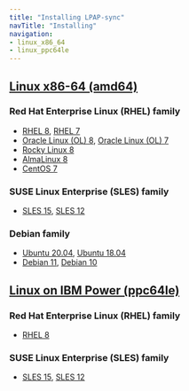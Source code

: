 ```yaml
---
title: "Installing LPAP-sync"
navTitle: "Installing"
navigation:
- linux_x86_64
- linux_ppc64le
---
```

## [Linux x86-64 (amd64)](linux_x86_64)
### Red Hat Enterprise Linux (RHEL) family
- [RHEL 8](linux_x86_64/ldap_rhel_8), [RHEL 7](linux_x86_64/efm_rhel_7)
- [Oracle Linux (OL) 8](linux_x86_64/efm_rhel_8), [Oracle Linux (OL) 7](linux_x86_64/efm_rhel_7)
- [Rocky Linux 8](linux_x86_64/efm_other_linux_8)
- [AlmaLinux 8](linux_x86_64/efm_other_linux_8)
- [CentOS 7](linux_x86_64/efm_centos_7)
### SUSE Linux Enterprise (SLES) family
- [SLES 15](linux_x86_64/efm_sles_15), [SLES 12](linux_x86_64/efm_sles_12)
### Debian family
- [Ubuntu 20.04](linux_x86_64/efm_ubuntu_20), [Ubuntu 18.04](linux_x86_64/efm_ubuntu_18)
- [Debian 11](linux_x86_64/efm_deb_11), [Debian 10](linux_x86_64/efm_deb_10)
## [Linux on IBM Power (ppc64le)](linux_ppc64le)
### Red Hat Enterprise Linux (RHEL) family
- [RHEL 8](linux_ppc64le/efm_rhel_8)
### SUSE Linux Enterprise (SLES) family
- [SLES 15](linux_ppc64le/efm_sles_15), [SLES 12](linux_ppc64le/efm_sles_12)

